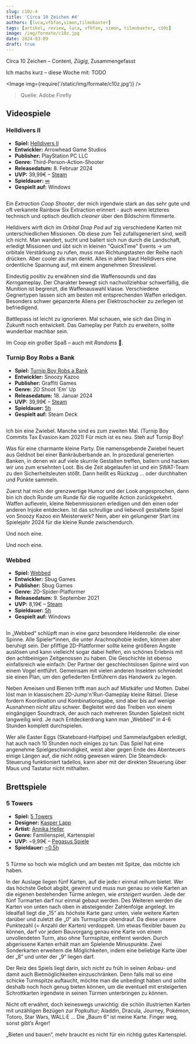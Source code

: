 ```yaml
---
slug: c10z-4
title: 'Circa 10 Zeichen #4'
authors: [luca,vfbfan,simon,tilmobaxter]
tags: [artikel, review, luca, vfbfan, simon, tilmobaxter, c10z]
image: /img/formate/c10z.jpg
date: 2024-03-09
draft: true
---
```




Circa 10 Zeichen – Content, _Zügig_, Zusammengefasst

Ich machs kurz – diese Woche mit: TODO

<Image img={require('/static/img/formate/c10z.jpg')} />

> Quelle: Adobe Firefly

<!--truncate-->

## Videospiele

### Helldivers II

- **Spiel:** [Helldivers II](https://store.steampowered.com/agecheck/app/553850/)
- **Entwickler:** Arrowhead Game Studios
- **Publisher:** PlayStation PC LLC
- **Genre:** Third-Person-Action-Shooter
- **Releasedatum:** 8. Februar 2024
- **UVP:** 39,99€ – [Steam](https://store.steampowered.com/agecheck/app/553850/)
- **Spieldauer:** [∞](https://howlongtobeat.com/game/129232)
- **Gespielt auf:** Windows

<Image img="https://cdn.akamai.steamstatic.com/steam/apps/553850/header.jpg" />

Ein _Extraction Coop Shooter_, der mich irgendwie stark an das sehr gute und oft verkannte Rainbow Six Extraction erinnert - auch wenn letzteres technisch und optisch deutlich _cleaner_ über den Bildschirm flimmerte.

Helldivers wirft dich im _Orbital Drop Pod_ auf zig verschiedene Karten mit unterschiedlichen Missionen.
Ob diese zum Teil zufallsgeneriert sind, weiß ich nicht.
Man wandert, sucht und ballert sich nun durch die Landschaft, erledigt Missionen und übt sich in kleinen "QuickTime" Events -> um orbitale Verstärkung zu rufen, muss man Richtungstasten der Reihe nach drücken.
Aber cooler als man denkt.
Alles in allem baut Helldivers eine ordentliche Spannung auf, mit einem angenehmen Stresslevel.

Eindeutig positiv zu erwähnen sind die Waffensounds und das *Kern*gameplay.
Der Charakter bewegt sich nachvollziehbar schwerfällig, die Munition ist begrenzt, die Waffenauswahl klasse.
Verschiedene Gegnertypen lassen sich am besten mit entsprechenden Waffen erledigen.
Besonders schwer gepanzerte Aliens per Elektroschocker zu zerlegen ist befriedigend.

Battlepass ist leicht zu ignorieren. Mal schauen, wie sich das Ding in Zukunft noch entwickelt.
Das Gameplay per Patch zu erweitern, sollte wunderbar machbar sein.

Im Coop ein großer Spaß – auch mit _Randoms_ 🫡.

### Turnip Boy Robs a Bank

- **Spiel:** [Turnip Boy Robs a Bank](https://store.steampowered.com/app/2097230/Turnip_Boy_Robs_a_Bank/)
- **Entwickler:** Snoozy Kazoo
- **Publisher:** Graffiti Games
- **Genre:** 2D Shoot 'Em' Up
- **Releasedatum:** 18. Januar 2024
- **UVP:** 39,99€ – [Steam](https://store.steampowered.com/app/2097230/Turnip_Boy_Robs_a_Bank/)
- **Spieldauer:** [5h](https://howlongtobeat.com/game/113622)
- **Gespielt auf:** Steam Deck

<Image img="https://cdn.akamai.steamstatic.com/steam/apps/2097230/header.jpg" />

Ich bin eine Zwiebel. Manche sind es zum zweiten Mal. (Turnip Boy Commits Tax Evasion kam 2021)
Für mich ist es neu.
Steh auf Turnip Boy!

Was für eine charmante kleine Party.
Die namensgebende Zwiebel heuert aus Geldnot bei einer Bankräuberbande an.
In prozedural generierten Banken, in denen wir auf viele skurrile Gestalten treffen, ballern und hacken wir uns zum ersehnten Loot. Bis die Zeit abgelaufen ist und ein SWAT-Team zu den Sicherheitsleuten stößt. Dann heißt es Rückzug ... oder durchhalten und Punkte sammeln.

Zuerst hat mich der grenzwertige Humor und der Look angesprochen, dann bin ich doch Runde um Runde für die roguelite Action zurückgekehrt. Waffen aufleveln, kleine Nebenmissionen erledigen und den einen oder anderen Injoke entdecken. Ist das schrullige und liebevoll gestaltete Spiel von Snoozy Kazoo ein Meisterwerk? Nein, aber ein gelungener Start ins Spielejahr 2024 für die kleine Runde zwischendurch.

Und noch eine.

Und noch eine.

### Webbed

- **Spiel:** [Webbed](https://store.steampowered.com/app/1390350/Webbed/)
- **Entwickler:** Sbug Games
- **Publisher:** Sbug Games
- **Genre:** 2D-Spider-Platformer
- **Releasedatum:** 9. September 2021
- **UVP:** 8,19€ – [Steam](https://store.steampowered.com/app/1390350/Webbed/)
- **Spieldauer:** [5h](https://howlongtobeat.com/game/83986)
- **Gespielt auf:** Windows

<Image img="https://cdn.akamai.steamstatic.com/steam/apps/1390350/header.jpg" />

In „Webbed“ schlüpft man in eine ganz besondere Heldenrolle: die einer Spinne. Alle Spieler*innen, die unter Arachnophobie leiden, können aber beruhigt sein. Der pfiffige 2D-Plattformer sollte keine größeren Ängste auslösen und kann vielleicht sogar dabei helfen, ein schönes Erlebnis mit den achtbeinigen Zeitgenossen zu haben.  Die Geschichte ist ebenso einfallsreich wie einfach: Der Partner der geschlechtslosen Spinne wird von einem Vogel entführt. Gemeinsam mit vielen anderen Insekten schmiedet sie einen Plan, um den gefiederten Entführern das Handwerk zu legen.

Neben Ameisen und Bienen trifft man auch auf Mistkäfer und Motten. Dabei löst man in klassischem 2D-Jump'n'Run-Gameplay kleine Rätsel. Diese fordern Koordination und Kombinationsgabe, sind aber bis auf wenige Ausnahmen nicht allzu schwer. Begleitet wird das Treiben von einem eingängigen Soundtrack, der auch nach mehreren Stunden Spielzeit nicht langweilig wird. Je nach Entdeckerdrang kann man „Webbed“ in 4-6 Stunden komplett durchspielen.

Wer alle Easter Eggs (Skateboard-Halfpipe) und Sammelaufgaben erledigt, hat auch nach 10 Stunden noch einiges zu tun. Das Spiel hat eine angenehme Spielgeschwindigkeit, weist aber gegen Ende des Abenteuers einige Längen auf, die nicht nötig gewesen wären. Die Steamdeck-Steuerung funktioniert tadellos, kann aber mit der direkten Steuerung über Maus und Tastatur nicht mithalten.

## Brettspiele

### 5 Towers

- **Spiel:** [5 Towers](https://boardgamegeek.com/boardgame/400205/5-towers)
- **Designer:** [Kasper Lapp](https://boardgamegeek.com/boardgamedesigner/95143/kasper-lapp)
- **Artist:** [Annika Heller](https://boardgamegeek.com/boardgameartist/132529/annika-heller)
- **Genre:** Familienspiel, Kartenspiel
- **UVP:** ~9,99€ – [Pegasus Spiele](https://pegasusshop.de/sortiment/spiele/familienspiele/16614/5-towers-deep-print-games?c=0)
- **Spieldauer:** [~0,5h](https://boardgamegeek.com/boardgame/400205/5-towers)

<Image
    img="https://cf.geekdo-images.com/LSvZr6UroXeY5w_6JA1czw__imagepage/img/UeF9NC7rOMj9incwd2sg5FA8EwQ=/fit-in/900x600/filters:no_upscale():strip_icc()/pic7734900.png" />

5 Türme so hoch wie möglich und am besten mit Spitze, das möchte ich haben.

In der Auslage liegen fünf Karten, auf die jede:r einmal reihum bietet. Wer das höchste Gebot abgibt, gewinnt und muss nun genau so viele Karten an die eigenen bestehenden Türme anlegen, wie *ersteigert* wurden.
Jede der fünf Turmarten darf nur einmal gebaut werden. Des Weiteren werden die Karten von unten nach oben in absteigender Zahlenfolge angelegt. Im Idealfall liegt die „15“ als höchste Karte ganz unten, viele weitere Karten darüber und zuletzt die „0“ als Turmspitze obendrauf. Da diese unsere Punktezahl (= Anzahl der Karten) verdoppelt.
Um etwas flexibler bauen zu können, darf vor jedem Bauvorgang genau eine Karte von einem unvollendeten Turm, also ohne Turmspitze, entfernt werden. Durch abgerissene Karten erhält man am Spielende Minuspunkte. Zwei Sonderkarten erweitern die Möglichkeiten, indem eine beliebige Karte über der „8“ und unter der „9“ liegen darf.

Der Reiz des Spiels liegt darin, sich nicht zu früh in seinen Anbau- und damit auch Bietmöglichkeiten einzuschränken. Denn falls mal so eine schicke Turmspitze auftaucht, möchte man die unbedingt haben und sollte deshalb noch hoch genug bieten können, um die eventuell mit ersteigerten Schrottkarten irgendwie in seinen Türmen unterbringen zu können.

Nicht oft erwähnt, doch keineswegs unwichtig: die schön illustrierten Karten mit unzähligen Bezügen zur Popkultur; Aladdin, Dracula, Journey, Pokémon, Totoro, Star Wars, WALL·E …
Die „Baum 6“ ist meine Karte. Finger weg, sonst gibt’s Ärger!

„Bieten und bauen“, mehr braucht es nicht für ein richtig gutes Kartenspiel.
